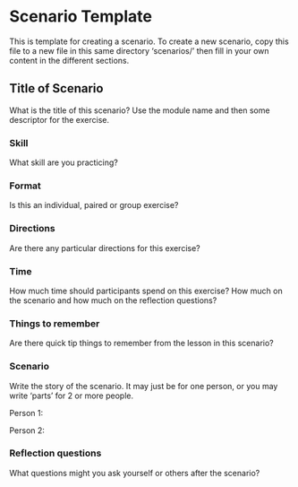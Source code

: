 # Scenario Template {.unnumbered}

This is template for creating a scenario. To create a new scenario, copy this file to a new file in this same directory 'scenarios/' then fill in your own content in the different sections.

## Title of Scenario
What is the title of this scenario? Use the module name and then some descriptor for the exercise.

### Skill
What skill are you practicing?

### Format
Is this an individual, paired or group exercise?

### Directions
Are there any particular directions for this exercise?


### Time
How much time should participants spend on this exercise? How much on the scenario and how much on the reflection questions?  

### Things to remember
Are there quick tip things to remember from the lesson in this scenario?

### Scenario
Write the story of the scenario. It may just be for one person, or you may write 'parts' for 2 or more people. 

Person 1: 

Person 2:


### Reflection questions

What questions might you ask yourself or others after the scenario?


